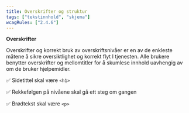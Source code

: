 ```yaml
---
title: Overskrifter og struktur
tags: ["tekstinnhold", "skjema"]
wcagRules: ["2.4.6"]
---
```


**Overskrifter**

Overskrifter og korrekt bruk av overskriftsnivåer er en av de enkleste måtene å sikre oversiktlighet og korrekt flyt I tjenesten. Alle brukere benytter overskrifter og mellomtitler for å skumlese innhold uavhengig av om de bruker hjelpemidler.

✅ Sidetittel skal være `<h1>`

✅ Rekkefølgen på nivåene skal gå ett steg om gangen

✅ Brødtekst skal være `<p>`

